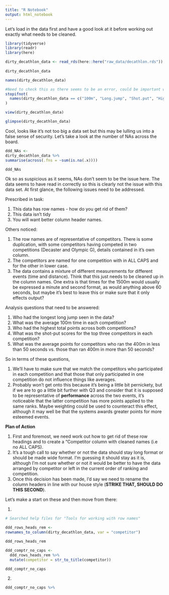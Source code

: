 ```yaml
---
title: "R Notebook"
output: html_notebook
---
```


Let's load in the data first and have a good look at it before working out exactly what needs to be cleaned.

```r
library(tidyverse)
library(readr)
library(here)

dirty_decathlon_data <- read_rds(here::here("raw_data/decathlon.rds"))
                                 
dirty_decathlon_data
```

```r
names(dirty_decathlon_data)
```


```r
#Need to check this as there seems to be an error, could be important when renaming the columns later.
stopifnot(
  names(dirty_decathlon_data == c("100m", "Long.jump", "Shot.put", "High.jump", "400m", "110m.hurdle", "Discus", "Pole.vault", "Javeline", "1500m", "Rank", "Points", "Competition"))
)

```


```r
view(dirty_decathlon_data)
```

```r
glimpse(dirty_decathlon_data)
```

Cool, looks like it's not too big a data set but this may be lulling us into a false sense of security. Let's take a look at the number of NAs across the board.

```r
ddd_NAs <-
dirty_decathlon_data %>%
summarise(across(.fns = ~sum(is.na(.x))))

ddd_NAs
```

Ok so as suspicious as it seems, NAs don't seem to be the issue here. The data seems to have read in correctly so this is clearly not the issue with this data set. At first glance, the following issues need to be addressed.

Prescribed in task:

1. This data has row names - how do you get rid of them?
2. This data isn’t tidy
3. You will want better column header names.

Others noticed:

1. The row names are of representative of competitors. There is some duplication, with some competitors having competed in two competitions (Decaster and Olympic G), details contained in it's own column.
2. The competitors are named for one competition with in ALL CAPS and for the other in lower case. 
3. The data contains a mixture of different measurements for different events (time and distance). Think that this just needs to be cleaned up in the column names. One extra is that times for the 1500m would usually be expressed a minute and second format, as would anything above 60 seconds, but maybe it's best to leave this or make sure that it only effects output?

Analysis questions that need to be answered:

1. Who had the longest long jump seen in the data?
2. What was the average 100m time in each competition?
3. Who had the highest total points across both competitions?
4. What was the shot-put scores for the top three competitors in each competition?
5. What was the average points for competitors who ran the 400m in less than 50 seconds     vs. those than ran 400m in more than 50 seconds?

So in terms of these questions, 

1. We'll have to make sure that we match the competitors who participated in each competition and that those that only participated in one competition do not influence things like averages.
2. Probably won't get onto this because it's being a little bit pernickety, but if we are to go a little bit further with Q3 and consider that it is supposed to be representative of **performance** across the two events, it's noticeable that the latter competition has more points applied to the same ranks. Maybe weighting could be used to counteract this effect, although it may well be that the systems awards greater points for more esteemed events.


**Plan of Action**

1. First and foremost, we need work out how to get rid of these row headings and to create a "Competitor column with cleaned names (i.e no ALL CAPS).
2. It's a tough call to say whether or not the data should stay long format or should be made wide format. I'm guessing it should stay as it is, although I'm not sure whether or not it would be better to have the data arranged by competitor or left in the current order of ranking and competition. 
3. Once this decision has been made, I'd say we need to rename the column headers in line with our house style (**STRIKE THAT, SHOULD DO THIS SECOND**).  

Let's make a start on these and then move from there:

1.

```r
# Searched help files for "Tools for working with row names"

ddd_rows_heads_rem <-
rownames_to_column(dirty_decathlon_data, var = "competitor")

ddd_rows_heads_rem

```
```r
ddd_comptr_no_caps <-
  ddd_rows_heads_rem %>%
  mutate(competitor = str_to_title(competitor))

ddd_comptr_no_caps

```

2. 

```r
ddd_comptr_no_caps %>%
  

```


